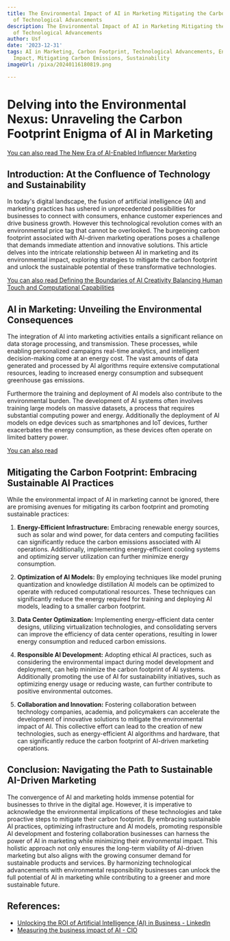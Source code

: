 ```yaml
---
title: The Environmental Impact of AI in Marketing Mitigating the Carbon Footprint
  of Technological Advancements
description: The Environmental Impact of AI in Marketing Mitigating the Carbon Footprint
  of Technological Advancements
author: Usf
date: '2023-12-31'
tags: AI in Marketing, Carbon Footprint, Technological Advancements, Environmental
  Impact, Mitigating Carbon Emissions, Sustainability
imageUrl: /pixa/20240116180819.png

---
```

# Delving into the Environmental Nexus: Unraveling the Carbon Footprint Enigma of AI in Marketing

[You can also read The New Era  of AI-Enabled Influencer Marketing](The%20New%20Era%20of%20AI-Enabled%20Influencer%20Marketing)


## Introduction: At the Confluence of Technology and Sustainability

In today's digital  landscape, the fusion of artificial intelligence (AI) and marketing  practices has ushered in unprecedented possibilities for businesses to connect with consumers, enhance customer experiences and drive business growth. However this technological revolution comes with an environmental price tag that cannot be overlooked. The burgeoning carbon footprint associated with AI-driven marketing operations poses a challenge that demands immediate attention and innovative solutions. This article  delves  into the intricate relationship between AI in marketing and its  environmental impact, exploring strategies to mitigate the carbon footprint and unlock the sustainable  potential of these transformative technologies.

[You can also read Defining the Boundaries of AI Creativity Balancing Human  Touch  and Computational Capabilities](Defining%20the%20Boundaries%20of%20AI%20Creativity%20Balancing%20Human%20Touch%20and%20Computational%20Capabilities)


## AI in Marketing:  Unveiling  the Environmental Consequences

The integration of AI into marketing activities entails a significant reliance on data storage processing, and transmission. These processes, while enabling personalized campaigns real-time  analytics, and intelligent decision-making come at an energy cost. The vast amounts of data  generated and  processed by AI algorithms require extensive computational resources,  leading to increased  energy consumption and subsequent greenhouse gas emissions.

Furthermore the training and deployment  of  AI models also contribute to  the environmental burden. The development of AI systems often involves training large models on massive datasets, a process that requires substantial  computing power and energy. Additionally the deployment of AI models on edge devices such as smartphones and IoT devices, further exacerbates the energy consumption,  as these devices often operate  on limited battery power.

[You can also read ]()


##  Mitigating  the Carbon Footprint: Embracing Sustainable AI Practices

While the environmental impact of AI in marketing cannot be ignored, there are promising avenues for mitigating its carbon footprint and promoting sustainable practices:

1. **Energy-Efficient  Infrastructure:** Embracing renewable energy  sources,  such as solar and wind  power, for data centers  and computing facilities can  significantly  reduce the carbon emissions associated with AI operations. Additionally, implementing  energy-efficient cooling  systems  and optimizing server utilization can further minimize  energy consumption.

2. **Optimization of AI Models:** By employing techniques like model pruning quantization and knowledge distillation  AI models can be optimized to operate with  reduced  computational resources. These techniques can significantly reduce  the energy  required for training and deploying AI models, leading to  a smaller carbon footprint.

3.  **Data Center Optimization:** Implementing energy-efficient data center designs, utilizing virtualization technologies, and consolidating servers can improve the  efficiency of data center operations, resulting in lower energy consumption  and reduced carbon  emissions.

4. **Responsible AI Development:** Adopting ethical AI practices, such as considering the environmental impact during model development and deployment, can help minimize the carbon footprint of AI systems. Additionally promoting the use of AI for sustainability initiatives, such as optimizing energy usage or reducing waste,  can further contribute to  positive  environmental  outcomes.

5. **Collaboration  and Innovation:** Fostering collaboration between technology companies, academia, and policymakers can accelerate the development of innovative solutions to mitigate the environmental impact of AI. This collective effort can lead to the creation of new technologies, such as energy-efficient AI algorithms and hardware,  that can significantly reduce the carbon footprint of AI-driven  marketing operations.

##  Conclusion:  Navigating the Path to Sustainable AI-Driven Marketing

The convergence of AI and marketing holds immense potential for businesses  to  thrive in the digital age. However, it  is imperative to acknowledge the environmental implications  of  these technologies and  take proactive steps to mitigate their carbon footprint. By embracing sustainable AI practices, optimizing infrastructure and AI models, promoting responsible  AI development and fostering collaboration businesses can harness the power of  AI in marketing while minimizing their environmental impact. This holistic approach not only ensures the long-term viability of  AI-driven marketing but also aligns with the growing consumer demand for sustainable products  and services. By harmonizing technological advancements with environmental responsibility businesses can unlock the full potential of AI in marketing while contributing  to a greener and more sustainable future.

## References:
- [Unlocking the ROI of Artificial Intelligence (AI) in Business - LinkedIn](https://www.linkedin.com/pulse/unlocking-roi-artificial-intelligence-ai-business-mcdaccg-n69ee)
- [Measuring the business impact of AI - CIO](https://www.cio.com/article/405620/measuring-the-business-impact-of-ai.html)
